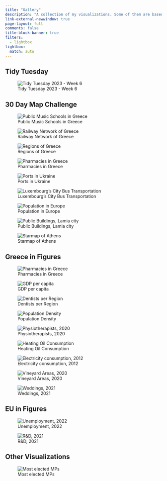 ```yaml
---
title: "Gallery"
description: "A collection of my visualizations. Some of them are based on popular challenges such as [#TidyTuesday](https://github.com/rfordatascience/tidytuesday) and [#30DayMapChallenge](https://github.com/tjukanovt/30DayMapChallenge). The collection is not restricted to those, as I find from time to time interesting datasets to work with."
link-external-newwindow: true
page-layout: full
comments: false
title-block-banner: true
filters:
  - lightbox
lightbox:
  match: auto
---
```


## Tidy Tuesday

::: grid
::: {.g-col-12 .g-col-md-4}
![Tidy Tuesday 2023 - Week 6](images/w6-2023-tt.png)
:::
:::

## 30 Day Map Challenge

::: grid
::: {.g-col-12 .g-col-md-4}
![Public Music Schools in Greece](images/d1-2022-30dmc.png){group="30dmc"}
:::

::: {.g-col-12 .g-col-md-4}
![Railway Network of Greece](images/d2-2022-30dmc.png){group="30dmc"}
:::

::: {.g-col-12 .g-col-md-4}
![Regions of Greece](images/d3-2022-30dmc.png){group="30dmc"}
:::

::: {.g-col-12 .g-col-md-4}
![Pharmacies in Greece](images/d4-2022-30dmc.png){group="30dmc"}
:::

::: {.g-col-12 .g-col-md-4}
![Ports in Ukraine](images/d5-2022-30dmc.png){group="30dmc"}
:::

::: {.g-col-12 .g-col-md-4}
![Luxembourg's City Bus Transportation](images/d6-2022-30dmc.png){group="30dmc"}
:::

::: {.g-col-12 .g-col-md-4}
![Population in Europe](images/d7-2022-30dmc.png){group="30dmc"}
:::

::: {.g-col-12 .g-col-md-4}
![Public Buildings, Lamia city](images/d8-2022-30dmc.png){group="30dmc"}
:::

::: {.g-col-12 .g-col-md-4}
![Starmap of Athens](images/d9-2022-30dmc.png){group="30dmc"}
:::


:::

## Greece in Figures

::: grid
::: {.g-col-12 .g-col-md-4}
![Pharmacies in Greece](images/d4-2022-30dmc.png){group="greece"}
:::

::: {.g-col-12 .g-col-md-4}
![GDP per capita](images/GIF-1.png){group="greece"}
:::

::: {.g-col-12 .g-col-md-4}
![Dentists per Region](images/GIF-2.png){group="greece"}
:::

::: {.g-col-12 .g-col-md-4}
![Population Density](images/GIF-3.png){group="greece"}
:::

::: {.g-col-12 .g-col-md-4}
![Physiotherapists, 2020](images/GIF-4.png){group="greece"}
:::

::: {.g-col-12 .g-col-md-4}
![Heating Oil Consumption](images/GIF-5.png){group="greece"}
:::

::: {.g-col-12 .g-col-md-4}
![Electricity consumption, 2012](images/GIF-6.png){group="greece"}
:::

::: {.g-col-12 .g-col-md-4}
![Vineyard Areas, 2020](images/GIF-7.png){group="greece"}
:::

::: {.g-col-12 .g-col-md-4}
![Weddings, 2021](images/GIF-8.png){group="greece"}
:::
:::

## EU in Figures

::: grid
::: {.g-col-12 .g-col-md-4}
![Unemployment, 2022](images/EIF-1.png){group="eu"}
:::

::: {.g-col-12 .g-col-md-4}
![R&D, 2021](images/EIF-2.png){group="eu"}
:::
:::

## Other Visualizations

::: grid
::: {.g-col-12 .g-col-md-4}
![Most elected MPs](notebooks/2022-10-10-EDA-Greek-Parliament/2022-10-10-EDA-Greek-Parliament_files/figure-html/fig-1.png){group="other"}
:::

::: {.g-col-12 .g-col-md-4}
:::
:::
